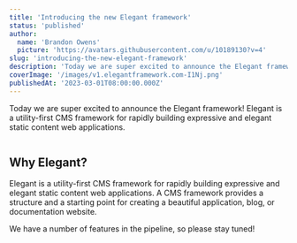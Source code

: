 ```yaml
---
title: 'Introducing the new Elegant framework'
status: 'published'
author:
  name: 'Brandon Owens'
  picture: 'https://avatars.githubusercontent.com/u/10189130?v=4'
slug: 'introducing-the-new-elegant-framework'
description: 'Today we are super excited to announce the Elegant framework! Elegant is a utility-first CMS framework for rapidly building expressive and elegant static content web applications.'
coverImage: '/images/v1.elegantframework.com-I1Nj.png'
publishedAt: '2023-03-01T08:00:00.000Z'
---
```


Today we are super excited to announce the Elegant framework! Elegant is a utility-first CMS framework for rapidly building expressive and elegant static content web applications.<br>

<div class="my-8 shadow-xl"><img class="rounded-xl" src="v1.elegantframework.com.e1bb7a78-I0Nj.png" alt=""></div>


## Why Elegant?

Elegant is a utility-first CMS framework for rapidly building expressive and elegant static content web applications. A CMS framework provides a structure and a starting point for creating a beautiful application, blog, or documentation website.

We have a number of features in the pipeline, so please stay tuned!

